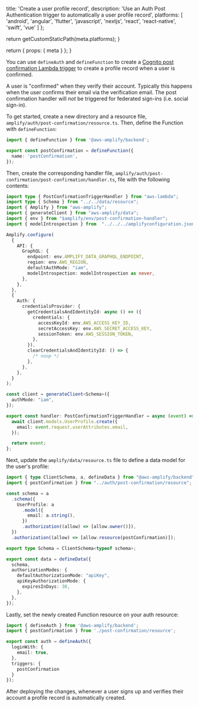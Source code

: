 
  title: 'Create a user profile record',
  description:
    'Use an Auth Post Authentication trigger to automatically a user profile record',
  platforms: [
    'android',
    'angular',
    'flutter',
    'javascript',
    'nextjs',
    'react',
    'react-native',
    'swift',
    'vue'
  ]
};

  return getCustomStaticPath(meta.platforms);
}

  return {
    props: {
      meta
    }
  };
}


You can use `defineAuth` and `defineFunction` to create a [Cognito post confirmation Lambda trigger](https://docs.aws.amazon.com/cognito/latest/developerguide/user-pool-lambda-post-confirmation.html) to create a profile record when a user is confirmed.

<Callout info>

A user is "confirmed" when they verify their account. Typically this happens when the user confirms their email via the verification email. The post confirmation handler will _not_ be triggered for federated sign-ins (i.e. social sign-in).

</Callout>

To get started, create a new directory and a resource file, `amplify/auth/post-confirmation/resource.ts`. Then, define the Function with `defineFunction`:

```ts title="amplify/auth/post-confirmation/resource.ts"
import { defineFunction } from '@aws-amplify/backend';

export const postConfirmation = defineFunction({
  name: 'postConfirmation',
});
```

Then, create the corresponding handler file, `amplify/auth/post-confirmation/post-confirmation/handler.ts`, file with the following contents:

```ts title="amplify/auth/post-confirmation/handler.ts"
import type { PostConfirmationTriggerHandler } from "aws-lambda";
import type { Schema } from "../../data/resource";
import { Amplify } from "aws-amplify";
import { generateClient } from "aws-amplify/data";
import { env } from "$amplify/env/post-confirmation-handler";
import { modelIntrospection } from  "../../../amplifyconfiguration.json" 

Amplify.configure(
  {
    API: {
      GraphQL: {
        endpoint: env.AMPLIFY_DATA_GRAPHQL_ENDPOINT, 
        region: env.AWS_REGION,
        defaultAuthMode: "iam",
        modelIntrospection: modelIntrospection as never,
      },
    },
  },
  {
    Auth: {
      credentialsProvider: {
        getCredentialsAndIdentityId: async () => ({
          credentials: {
            accessKeyId: env.AWS_ACCESS_KEY_ID,
            secretAccessKey: env.AWS_SECRET_ACCESS_KEY,
            sessionToken: env.AWS_SESSION_TOKEN,
          },
        }),
        clearCredentialsAndIdentityId: () => {
          /* noop */
        },
      },
    },
  }
);

const client = generateClient<Schema>({
  authMode: "iam",
});

export const handler: PostConfirmationTriggerHandler = async (event) => {
  await client.models.UserProfile.create({
    email: event.request.userAttributes.email,
  });

  return event;
};


```

Next, update the `amplify/data/resource.ts` file to define a data model for the user's profile:

```ts title="amplify/data/resource.ts"
import { type ClientSchema, a, defineData } from "@aws-amplify/backend";
import { postConfirmation } from "../auth/post-confirmation/resource";

const schema = a
  .schema({
    UserProfile: a
      .model({
        email: a.string(),
      })
      .authorization((allow) => [allow.owner()]),
  })
  .authorization((allow) => [allow.resource(postConfirmation)]);

export type Schema = ClientSchema<typeof schema>;

export const data = defineData({
  schema,
  authorizationModes: {
    defaultAuthorizationMode: "apiKey",
    apiKeyAuthorizationMode: {
      expiresInDays: 30,
    },
  },
});

```
Lastly, set the newly created Function resource on your auth resource:

```ts title="amplify/auth/resource.ts"
import { defineAuth } from '@aws-amplify/backend';
import { postConfirmation } from './post-confirmation/resource';

export const auth = defineAuth({
  loginWith: {
    email: true,
  },
  triggers: {
    postConfirmation
  }
});
```

After deploying the changes, whenever a user signs up and verifies their account a profile record is automatically created.
